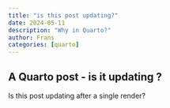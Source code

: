```yaml
---
title: "is this post updating?"
date: 2024-05-11
description: "Why in Quarto?"
author: Frans
categories: [quarto]
---
```


## A Quarto post - is it updating ?

Is this post updating after a single render?